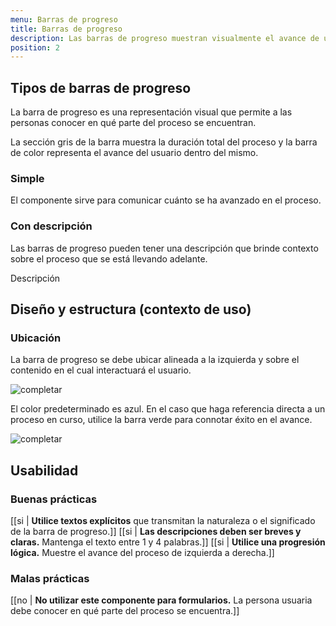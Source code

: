 ```yaml
---
menu: Barras de progreso
title: Barras de progreso
description: Las barras de progreso muestran visualmente el avance de un proceso de varios pasos a partir de la interacción de la persona usuaria.
position: 2
---
```


## Tipos de barras de progreso

La barra de progreso es una representación visual que permite a las personas conocer en qué parte del proceso se encuentran.

La sección gris de la barra muestra la duración total del proceso y la barra de color representa el avance del usuario dentro del mismo.

### Simple

El componente sirve para comunicar cuánto se ha avanzado en el proceso.

<div className="content-2">
  <div className="progression-container mb-5">
    <div className="progress">
      <div
        className="progress-bar bg-info"
        role="progressbar"
        aria-valuenow="0"
        aria-valuemin="0"
        aria-valuemax="80"
        style="width: 25%;"
      ></div>
    </div>
  </div>
  <div className="progression-container mt-2">
    <div className="progress">
      <div
        className="progress-bar bg-success"
        role="progressbar"
        aria-valuenow="0"
        aria-valuemin="0"
        aria-valuemax="80"
        style="width: 25%;"
      ></div>
    </div>
  </div>
</div>

### Con descripción

Las barras de progreso pueden tener una descripción que brinde contexto sobre el proceso que se está llevando adelante.

<div className="content-2">
  <div className="progression-container">
    <p className="steps">Descripción</p>
    <div className="progress">
      <div
        className="progress-bar bg-info"
        role="progressbar"
        aria-valuenow="0"
        aria-valuemin="0"
        aria-valuemax="80"
        style="width: 25%;"
      ></div>
    </div>
  </div>
</div>

## Diseño y estructura (contexto de uso)

### Ubicación

La barra de progreso se debe ubicar alineada a la izquierda y sobre el contenido en el cual interactuará el usuario.

![completar](/componentes/barradeprogreso/barra-progreso-2.svg)

El color predeterminado es azul. En el caso que haga referencia directa a un proceso en curso, utilice la barra verde para connotar éxito en el avance.

![completar](/componentes/barradeprogreso/barra-progreso.svg)

## Usabilidad

### Buenas prácticas

[[si | **Utilice textos explícitos** que transmitan la naturaleza o el significado de la barra de progreso.]]
[[si | **Las descripciones deben ser breves y claras.** Mantenga el texto entre 1 y 4 palabras.]]
[[si | **Utilice una progresión lógica.** Muestre el avance del proceso de izquierda a derecha.]]

### Malas prácticas

[[no | **No utilizar este componente para formularios.** La persona usuaria debe conocer en qué parte del proceso se encuentra.]]
